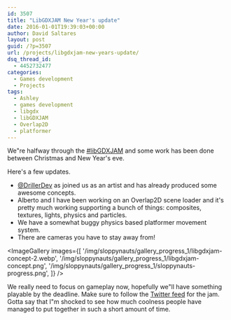 ```yaml
---
id: 3507
title: "LibGDXJAM New Year's update"
date: 2016-01-01T19:39:03+00:00
author: David Saltares
layout: post
guid: /?p=3507
url: /projects/libgdxjam-new-years-update/
dsq_thread_id:
  - 4452732477
categories:
  - Games development
  - Projects
tags:
  - Ashley
  - games development
  - libgdx
  - libGDXJAM
  - Overlap2D
  - platformer
---
```


We"re halfway through the [#libGDXJAM](https://twitter.com/search?src=typd&q=libgdxjam) and some work has been done between Christmas and New Year's eve.

Here's a few updates.

- [@DrillerDev](https://twitter.com/DrillerDev) as joined us as an artist and has already produced some awesome concepts.
- Alberto and I have been working on an Overlap2D scene loader and it's pretty much working supporting a bunch of things: composites, textures, lights, physics and particles.
- We have a somewhat buggy physics based platformer movement system.
- There are cameras you have to stay away from!

<ImageGallery
  images={[
    '/img/sloppynauts/gallery_progress_1/libgdxjam-concept-2.webp',
    '/img/sloppynauts/gallery_progress_1/libgdxjam-concept.png',
    '/img/sloppynauts/gallery_progress_1/sloppynauts-progress.png',
  ]}
/>

We really need to focus on gameplay now, hopefully we"ll have something playable by the deadline. Make sure to follow the [Twitter feed](https://twitter.com/search?src=typd&q=libgdxjam) for the jam. Gotta say that I"m shocked to see how much coolness people have managed to put together in such a short amount of time.
